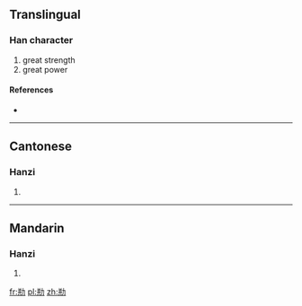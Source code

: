 ==Translingual==

===Han character===
{{Han char|rn=19|rad=力|as=06|sn=8|four=|canj=廿廿大尸 (TTKS)}}

# great strength
# great power

====References====
* {{Han ref|kx=0147.150|hdz=10370.050|uh=3519|ud=13593}}

----

==Cantonese==

===Hanzi===
{{yue-hanzi|jyut=|y=ping1}}

# {{defn|lang=yue|sort=力06}}

----

==Mandarin==

===Hanzi===
{{cmn-hanzi|pin=[[bēng]] ([[beng1]]), [[bǎng]] ([[bang3]]), [[péng]] ([[peng2]])|wg=peng<sup>1</sup>, pang<sup>3</sup>, p'eng<sup>2</sup>}}

# {{defn|lang=cmn|sort=力06}}

[[fr:㔙]]
[[pl:㔙]]
[[zh:㔙]]